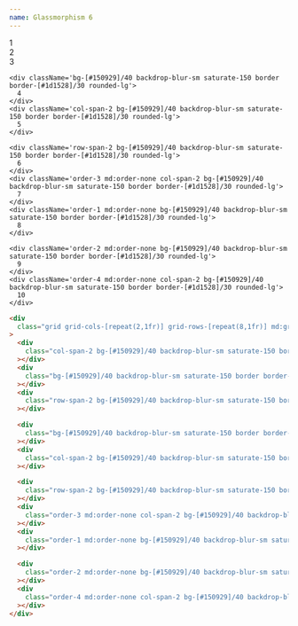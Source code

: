 ```yaml
---
name: Glassmorphism 6
---
```



<div className='flex flex-row flex-wrap items-center justify-center gap-2 pb-8'>
  <Badge text='#150929' color='bg-[#150929]' client:load />
</div>

<div className='flex items-center justify-center bg-[url(/backgrounds/light.webp)] bg-cover bg-center rounded-xl p-4'>
  <div className='grid grid-cols-[repeat(2,1fr)] grid-rows-[repeat(8,1fr)] md:grid-cols-[repeat(4,1fr)] md:grid-rows-[repeat(4,1fr)] gap-4 w-full min-h-[500px] content-bento'>
    <div className='col-span-2 bg-[#150929]/40 backdrop-blur-sm saturate-150 border border-[#1d1528]/30 rounded-lg'>
      1
    </div>
    <div className='bg-[#150929]/40 backdrop-blur-sm saturate-150 border border-[#1d1528]/30 rounded-lg'>
      2
    </div>
    <div className='row-span-2 bg-[#150929]/40 backdrop-blur-sm saturate-150 border border-[#1d1528]/30 rounded-lg'>
      3
    </div>

    <div className='bg-[#150929]/40 backdrop-blur-sm saturate-150 border border-[#1d1528]/30 rounded-lg'>
      4
    </div>
    <div className='col-span-2 bg-[#150929]/40 backdrop-blur-sm saturate-150 border border-[#1d1528]/30 rounded-lg'>
      5
    </div>

    <div className='row-span-2 bg-[#150929]/40 backdrop-blur-sm saturate-150 border border-[#1d1528]/30 rounded-lg'>
      6
    </div>
    <div className='order-3 md:order-none col-span-2 bg-[#150929]/40 backdrop-blur-sm saturate-150 border border-[#1d1528]/30 rounded-lg'>
      7
    </div>
    <div className='order-1 md:order-none bg-[#150929]/40 backdrop-blur-sm saturate-150 border border-[#1d1528]/30 rounded-lg'>
      8
    </div>

    <div className='order-2 md:order-none bg-[#150929]/40 backdrop-blur-sm saturate-150 border border-[#1d1528]/30 rounded-lg'>
      9
    </div>
    <div className='order-4 md:order-none col-span-2 bg-[#150929]/40 backdrop-blur-sm saturate-150 border border-[#1d1528]/30 rounded-lg'>
      10
    </div>

  </div>
</div>

<CodeBlock client:load>

```html
<div
  class="grid grid-cols-[repeat(2,1fr)] grid-rows-[repeat(8,1fr)] md:grid-cols-[repeat(4,1fr)] md:grid-rows-[repeat(4,1fr)] gap-4 w-full min-h-[500px"
>
  <div
    class="col-span-2 bg-[#150929]/40 backdrop-blur-sm saturate-150 border border-[#1d1528]/30 rounded-lg"
  ></div>
  <div
    class="bg-[#150929]/40 backdrop-blur-sm saturate-150 border border-[#1d1528]/30 rounded-lg"
  ></div>
  <div
    class="row-span-2 bg-[#150929]/40 backdrop-blur-sm saturate-150 border border-[#1d1528]/30 rounded-lg"
  ></div>

  <div
    class="bg-[#150929]/40 backdrop-blur-sm saturate-150 border border-[#1d1528]/30 rounded-lg"
  ></div>
  <div
    class="col-span-2 bg-[#150929]/40 backdrop-blur-sm saturate-150 border border-[#1d1528]/30 rounded-lg"
  ></div>

  <div
    class="row-span-2 bg-[#150929]/40 backdrop-blur-sm saturate-150 border border-[#1d1528]/30 rounded-lg"
  ></div>
  <div
    class="order-3 md:order-none col-span-2 bg-[#150929]/40 backdrop-blur-sm saturate-150 border border-[#1d1528]/30 rounded-lg"
  ></div>
  <div
    class="order-1 md:order-none bg-[#150929]/40 backdrop-blur-sm saturate-150 border border-[#1d1528]/30 rounded-lg"
  ></div>

  <div
    class="order-2 md:order-none bg-[#150929]/40 backdrop-blur-sm saturate-150 border border-[#1d1528]/30 rounded-lg"
  ></div>
  <div
    class="order-4 md:order-none col-span-2 bg-[#150929]/40 backdrop-blur-sm saturate-150 border border-[#1d1528]/30 rounded-lg"
  ></div>
</div>
```

</CodeBlock>
